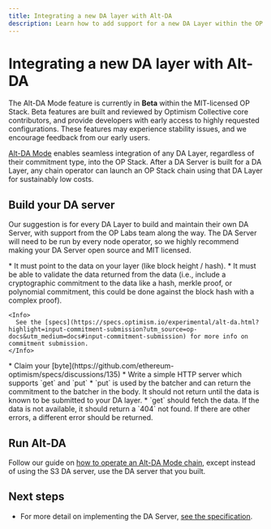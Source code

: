```yaml
---
title: Integrating a new DA layer with Alt-DA
description: Learn how to add support for a new DA Layer within the OP Stack.
---
```







# Integrating a new DA layer with Alt-DA

<Info>
  The Alt-DA Mode feature is currently in <strong>Beta</strong>  within the MIT-licensed OP Stack. Beta features are built and reviewed by Optimism Collective core contributors, and provide developers with early access to highly requested configurations.
  These features may experience stability issues, and we encourage feedback from our early users.
</Info>

[Alt-DA Mode](/stack/beta-features/alt-da-mode) enables seamless integration of any DA Layer, regardless of their commitment type, into the OP Stack. After a DA Server is built for a DA Layer, any chain operator can launch an OP Stack chain using that DA Layer for sustainably low costs.

## Build your DA server

Our suggestion is for every DA Layer to build and maintain their own DA Server, with support from the OP Labs team along the way. The DA Server will need to be run by every node operator, so we highly recommend making your DA Server open source and MIT licensed.

<Steps>
  <Step title="Design your commitment binary encoding">
  *   It must point to the data on your layer (like block height / hash).
    *   It must be able to validate the data returned from the data (i.e., include a cryptographic commitment to the data like a hash, merkle proof, or polynomial commitment, this could be done against the block hash with a complex proof).
  
    <Info>
      See the [specs](https://specs.optimism.io/experimental/alt-da.html?highlight=input-commitment-submission?utm_source=op-docs&utm_medium=docs#input-commitment-submission) for more info on commitment submission.
    </Info>
  </Step>

  <Step title="Claim your da\_layer byte">
  *   Claim your [byte](https://github.com/ethereum-optimism/specs/discussions/135)
  </Step>

  <Step title="Implement the DA server">
  *   Write a simple HTTP server which supports `get` and `put`
    *   `put` is used by the batcher and can return the commitment to the batcher in the body. It should not return until the data is known to be submitted to your DA layer.
    *   `get` should fetch the data. If the data is not available, it should return a `404` not found. If there are other errors, a different error should be returned.
  </Step>
</Steps>

## Run Alt-DA
Follow our guide on [how to operate an Alt-DA Mode chain](/operators/chain-operators/features/alt-da-mode), except instead of using the S3 DA server, use the DA server that you built.

## Next steps

*   For more detail on implementing the DA Server, [see the specification](https://specs.optimism.io/experimental/alt-da.html?utm_source=op-docs&utm_medium=docs#da-server).
